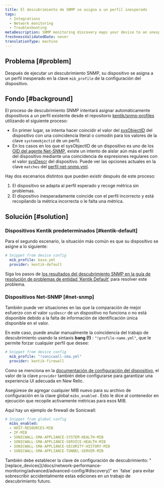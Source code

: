 ```yaml
---
title: El descubrimiento de SNMP se asigna a un perfil inesperado
tags:
  - Integrations
  - Network monitoring
  - Troubleshooting
metaDescription: SNMP monitoring discovery maps your device to an unexpected profile.
freshnessValidatedDate: never
translationType: machine
---
```


## Problema [#problem]

Después de ejecutar un descubrimiento SNMP, su dispositivo se asigna a un perfil inesperado en la clave `mib_profile` de la configuración del dispositivo.

## Fondo [#background]

El proceso de descubrimiento SNMP intentará asignar automáticamente dispositivos a un perfil existente desde el repositorio [kentik/snmp-profiles](https://github.com/kentik/snmp-profiles) utilizando el siguiente proceso:

* En primer lugar, se intenta hacer coincidir el valor del [sysObjectID](http://oid-info.com/get/1.3.6.1.2.1.1.2) del dispositivo con una coincidencia literal o comodín para los valores de la clave `systemobjectid` de un perfil.
* En los casos en los que el sysObjectID de un dispositivo es uno de los [OID del agente Net-SNMP](http://oid-info.com/get/1.3.6.1.4.1.8072.3.2), existe un intento de aislar aún más el perfil del dispositivo mediante una coincidencia de expresiones regulares con el valor [sysDescr](http://oid-info.com/get/1.3.6.1.2.1.1.1) del dispositivo. Puede ver las opciones actuales en la clave `matches` del [perfil net-snmp.yml](https://github.com/kentik/snmp-profiles/blob/main/profiles/kentik_snmp/_general/net-snmp.yml).

Hay dos escenarios distintos que pueden existir después de este proceso:

1. El dispositivo se adapta al perfil esperado y recoge métrica sin problemas.
2. El dispositivo inesperadamente coincide con el perfil incorrecto y está recopilando la métrica incorrecta o le falta una métrica.

## Solución [#solution]

### Dispositivos Kentik predeterminados [#kentik-default]

Para el segundo escenario, la situación más común es que su dispositivo se asigne a lo siguiente:

```yaml
# Snippet from device config
  mib_profile: base.yml
  provider: kentik-default
```

Siga los pasos de [los resultados del descubrimiento SNMP en la guía de resolución de problemas de entidad 'Kentik Default'](/docs/network-performance-monitoring/troubleshooting/snmp-discovery-kentik-default) para resolver este problema.

### Dispositivos Net-SNMP [#net-snmp]

También puede ver situaciones en las que la comparación de mejor esfuerzo con el valor `sysDescr` de un dispositivo no funciona o no está disponible debido a la falta de información de identificación única disponible en el valor.

En este caso, puede anular manualmente la coincidencia del trabajo de descubrimiento usando la sintaxis <DNT>**bang (!)**</DNT> : `"!profile-name.yml"`, que le permite forzar cualquier perfil que desee:

```yaml
# Snippet from device config
  mib_profile: "!sonicwall-sma.yml"
  provider: kentik-firewall
```

Como se menciona en la [documentación de configuración del dispositivo](/docs/network-performance-monitoring/advanced/advanced-config/#devices), el valor de la clave `provider` también debe configurarse para garantizar una experiencia UI adecuada en New Relic.

Asegúrese de agregar cualquier MIB nuevo para su archivo de configuración en la clave global `mibs_enabled` . Esto le dice al contenedor en ejecución que recopile activamente métricas para esos MIB.

Aquí hay un ejemplo de firewall de Sonicwall:

```yaml
# Snippet from global config
  mibs_enabled:
  - HOST-RESOURCES-MIB
  - IF-MIB
  - SONICWALL-SMA-APPLIANCE-SYSTEM-HEALTH-MIB
  - SONICWALL-SMA-APPLIANCE-SERVICE-HEALTH-MIB
  - SONICWALL-SMA-APPLIANCE-SECURITY-HISTORY-MIB
  - SONICWALL-SMA-APPLIANCE-TUNNEL-SERVER-MIB
```

<Callout variant="tip">
  También debe establecer la clave de configuración de descubrimiento: "[replace_devices](/docs/network-performance-monitoring/advanced/advanced-config/#discovery)" en `false` para evitar sobrescribir accidentalmente estas ediciones en un trabajo de descubrimiento futuro.
</Callout>